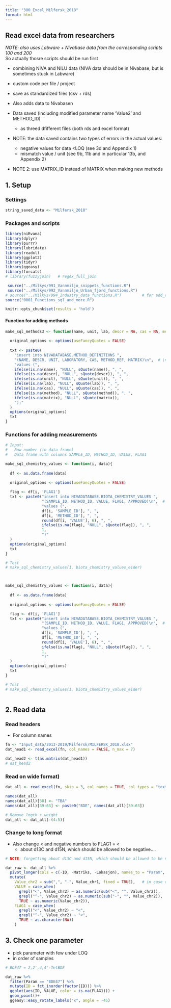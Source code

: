 ```yaml
---
title: "300_Excel_Milfersk_2018"
format: html
---
```



## Read excel data from researchers    

*NOTE: also uses Labware + Nivabase data from the corresponding scripts 100 and 200*  
So actually thosre scripts should be run first  


- combining NIVA and NILU data (NIVA data should be in Nivabase, but is sometimes stuck in Labware)   
- custom code per file / project  
- save as standardized files (csv + rds)  

- Also adds data to Nivabasen  

- Data saved (including modified parameter name 'Value2' and METHOD_ID)  
    - as threed dfifferent files (both rds and excel format)  
    
- NOTE: the data saved contains two types of errors in the actual values:  
    - negative values for data <LOQ (see 3d and Appendix 1)  
    - mismatch value / unit (see 9b, 11b and in particular 13b, and Appendix 2)    
    
- NOTE 2: use MATRIX_ID instead of MATRIX when making new methods  


## 1. Setup  

### Settings  
```r

string_saved_data <- "Milfersk_2018"

```

### Packages and scripts    
```r

library(niRvana)
library(dplyr)
library(purrr)
library(lubridate)
library(readxl)
library(ggplot2)
library(tidyr)
library(ggeasy)
library(forcats)
# library(fuzzyjoin)   # regex_full_join

 source("../Milkys/991_Vannmiljo_snippets_functions.R")
 source("../Milkys/992_Vannmiljo_Urban_fjord_functions.R")
# source("../Milkys/994_Industry_data_functions.R")         # for add_coordinates()
source("0001_Functions_sql_and_more.R")

knitr::opts_chunk$set(results = 'hold')

```


#### Function for adding methods    

```r

make_sql_methods3 <- function(name, unit, lab, descr = NA, cas = NA, method = NA, matrix = NA){
  
  original_options <- options(useFancyQuotes = FALSE)
  
  txt <- paste0(
    "insert into NIVADATABASE.METHOD_DEFINITIONS ",
    "(NAME, DESCR, UNIT, LABORATORY, CAS, METHOD_REF, MATRIX)\n",  # \n for line shift
    "values (",
    ifelse(is.na(name), "NULL", sQuote(name)), ", ",
    ifelse(is.na(descr), "NULL", sQuote(descr)), ", ",
    ifelse(is.na(unit), "NULL", sQuote(unit)), ", ",
    ifelse(is.na(lab), "NULL", sQuote(lab)), ", ",
    ifelse(is.na(cas), "NULL", sQuote(cas)), ", ", 
    ifelse(is.na(method), "NULL", sQuote(method)), ", ", 
    ifelse(is.na(matrix), "NULL", sQuote(matrix)), 
    ");"
  )
  options(original_options)
  txt
}


```


### Functions for adding measurements  

```r

# Input:
#   Row number (in data frame)
#   Data frame with columns SAMPLE_ID, METHOD_ID, VALUE, FLAG1  

make_sql_chemistry_values <- function(i, data){
  
  df <- as.data.frame(data)
  
  original_options <- options(useFancyQuotes = FALSE)

  flag <- df[i, 'FLAG1']
  txt <- paste0("insert into NIVADATABASE.BIOTA_CHEMISTRY_VALUES ",
                "(SAMPLE_ID, METHOD_ID, VALUE, FLAG1, APPROVED)\n",  # \n for line shift
                "values (",
                df[i, 'SAMPLE_ID'], ", ",
                df[i, 'METHOD_ID'], ", ",
                round(df[i, 'VALUE'], 6), ", ",
                ifelse(is.na(flag), "NULL", sQuote(flag)), ", ",
                1,
                ")"
  )
  options(original_options)
  txt
}

# Test
# make_sql_chemistry_values(1, biota_chemistry_values_eider)



make_sql_chemistry_values <- function(i, data){
  
  df <- as.data.frame(data)
  
  original_options <- options(useFancyQuotes = FALSE)

  flag <- df[i, 'FLAG1']
  txt <- paste0("insert into NIVADATABASE.BIOTA_CHEMISTRY_VALUES ",
                "(SAMPLE_ID, METHOD_ID, VALUE, FLAG1, APPROVED)\n",  # \n for line shift
                "values (",
                df[i, 'SAMPLE_ID'], ", ",
                df[i, 'METHOD_ID'], ", ",
                round(df[i, 'VALUE'], 6), ", ",
                ifelse(is.na(flag), "NULL", sQuote(flag)), ", ",
                1,
                ")"
  )
  options(original_options)
  txt
}

# Test
# make_sql_chemistry_values(1, biota_chemistry_values_eider)



```

## 2. Read data  

### Read headers  

* For column names  

```r

fn <- "Input_data/2013-2019/Milfersk/MILFERSK_2018.xlsx"
dat_head1 <- read_excel(fn, col_names = FALSE, n_max = 7)  

dat_head2 <- t(as.matrix(dat_head1))
# dat_head2

```
### Read on wide format)  

```r
dat_all <- read_excel(fn, skip = 3, col_names = TRUE, col_types = "text")  

names(dat_all)
names(dat_all)[38] <- "TBA"
names(dat_all)[39:63] <- paste0("BDE", names(dat_all)[39:63])

# Remove lngth + weight
dat_all <- dat_all[-(4:5)]

```

### Change to long format   

* Also change < and negative numbers to FLAG1 = <  
    - about d13C and d15N, which should be allowed to be negative....
    

```r

# NOTE: forgetting about d13C and d15N, which should be allowed to be negative

dat_raw <- dat_all %>%
  pivot_longer(cols = c(-ID, -Matriks, -Lokasjon), names_to = "Param", values_to = "Value_chr1") %>%
  mutate(
    Value_chr2 = sub(",", ".", Value_chr1, fixed = TRUE),   # in case decimal coma has been used (it has) 
    VALUE = case_when(
      grepl("<", Value_chr2) ~ as.numeric(sub("<", "", Value_chr2)), 
      grepl("^-", Value_chr2) ~ as.numeric(sub("-", "", Value_chr2)),
      TRUE ~ as.numeric(Value_chr2)),
    FLAG1 = case_when(
      grepl("<", Value_chr2) ~ "<", 
      grepl("^-", Value_chr2) ~ "<", 
      TRUE ~ as.character(NA))
    )  

```

## 3. Check one parameter  

* pick parameter with few under LOQ
* in order of samples  

```r

# BDE47 = 2,2',4,4'-TetBDE 

dat_raw %>% 
  filter(Param == "BDE47") %>%
  mutate(ID = fct_inorder(factor(ID))) %>%
  ggplot(aes(ID, VALUE, color = is.na(FLAG1))) +
  geom_point()+ 
  ggeasy::easy_rotate_labels("x", angle = -45)

```
